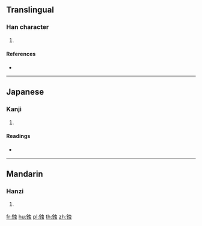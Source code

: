 {{character info/new}}
==Translingual==

===Han character===
{{Han char|rn=167|rad=金|as=06|sn=14|four=|canj=CLMI}}

# {{defn|Han|sort=金06}}

====References====
* {{Han ref|kx=1303.120|dkj=40342|dj=1804.170|hdz=64196.060|uh=9275|ud=37493}}

----

==Japanese==

===Kanji===
{{ja-kanji|grade=|rs=金06}}

# {{defn|lang=ja|sort=金06}}

====Readings====
* {{ja-readings|on=[[とう]] (tō), [[ず]] (zu)|kun=[[すき]] (suki)|nanori=}}

----

==Mandarin==

===Hanzi===
{{cmn-hanzi|pin=[[tóng]] ([[tong2]])|wg=t'ung<sup>2</sup>}}

# {{defn|lang=cmn|sort=金06}}

[[fr:鉵]]
[[hu:鉵]]
[[pl:鉵]]
[[th:鉵]]
[[zh:鉵]]